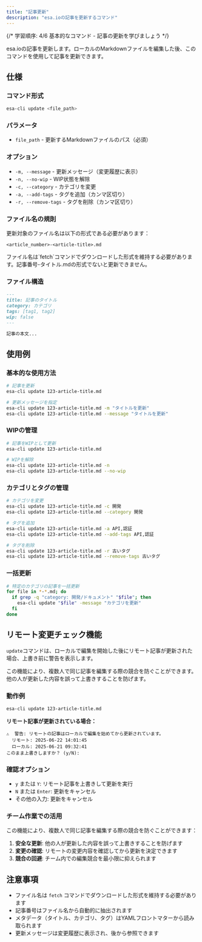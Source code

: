 ```yaml
---
title: "記事更新"
description: "esa.ioの記事を更新するコマンド"
---
```



{/* 
学習順序: 4/6
基本的なコマンド - 記事の更新を学びましょう
*/}

esa.ioの記事を更新します。ローカルのMarkdownファイルを編集した後、このコマンドを使用して記事を更新できます。

## 仕様

### コマンド形式

```bash
esa-cli update <file_path>
```

### パラメータ

- `file_path` - 更新するMarkdownファイルのパス（必須）

### オプション

- `-m, --message` - 更新メッセージ（変更履歴に表示）
- `-n, --no-wip` - WIP状態を解除
- `-c, --category` - カテゴリを変更
- `-a, --add-tags` - タグを追加（カンマ区切り）
- `-r, --remove-tags` - タグを削除（カンマ区切り）

### ファイル名の規則

更新対象のファイル名は以下の形式である必要があります：

```
<article_number>-<article-title>.md
```

<Aside type="caution" title="ファイル名の形式">
ファイル名は`fetch`コマンドでダウンロードした形式を維持する必要があります。記事番号-タイトル.mdの形式でないと更新できません。
</Aside>

### ファイル構造

```markdown
---
title: 記事のタイトル
category: カテゴリ
tags: [tag1, tag2]
wip: false
---

記事の本文...
```

## 使用例

### 基本的な使用方法

```bash
# 記事を更新
esa-cli update 123-article-title.md

# 更新メッセージを指定
esa-cli update 123-article-title.md -m "タイトルを更新"
esa-cli update 123-article-title.md --message "タイトルを更新"
```

### WIPの管理

```bash
# 記事をWIPとして更新
esa-cli update 123-article-title.md

# WIPを解除
esa-cli update 123-article-title.md -n
esa-cli update 123-article-title.md --no-wip
```

### カテゴリとタグの管理

```bash
# カテゴリを変更
esa-cli update 123-article-title.md -c 開発
esa-cli update 123-article-title.md --category 開発

# タグを追加
esa-cli update 123-article-title.md -a API,認証
esa-cli update 123-article-title.md --add-tags API,認証

# タグを削除
esa-cli update 123-article-title.md -r 古いタグ
esa-cli update 123-article-title.md --remove-tags 古いタグ
```

### 一括更新

```bash
# 特定のカテゴリの記事を一括更新
for file in *-*.md; do
  if grep -q "category: 開発/ドキュメント" "$file"; then
    esa-cli update "$file" -message "カテゴリを更新"
  fi
done
```

## リモート変更チェック機能

`update`コマンドは、ローカルで編集を開始した後にリモート記事が更新された場合、上書き前に警告を表示します。

<Aside type="tip" title="チーム作業での安全機能">
この機能により、複数人で同じ記事を編集する際の競合を防ぐことができます。他の人が更新した内容を誤って上書きすることを防げます。
</Aside>

### 動作例

```bash
esa-cli update 123-article-title.md
```

**リモート記事が更新されている場合：**
```
⚠️  警告: リモートの記事はローカルで編集を始めてから更新されています。
  リモート: 2025-06-22 14:01:45
  ローカル: 2025-06-21 09:32:41
このまま上書きしますか？ (y/N):
```

### 確認オプション

- `y` または `Y`: リモート記事を上書きして更新を実行
- `N` または `Enter`: 更新をキャンセル
- その他の入力: 更新をキャンセル

### チーム作業での活用

この機能により、複数人で同じ記事を編集する際の競合を防ぐことができます：

1. **安全な更新**: 他の人が更新した内容を誤って上書きすることを防げます
2. **変更の確認**: リモートの変更内容を確認してから更新を決定できます
3. **競合の回避**: チーム内での編集競合を最小限に抑えられます

## 注意事項

- ファイル名は `fetch` コマンドでダウンロードした形式を維持する必要があります
- 記事番号はファイル名から自動的に抽出されます
- メタデータ（タイトル、カテゴリ、タグ）はYAMLフロントマターから読み取られます
- 更新メッセージは変更履歴に表示され、後から参照できます 